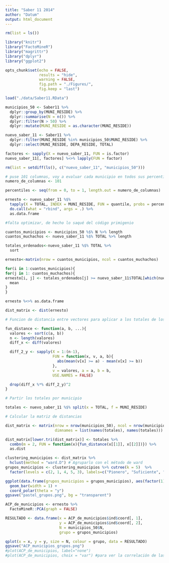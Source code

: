 ```yaml
---
title: "Saber 11 2014"
author: "Datum"
output: html_document
---
```


```r
rm(list = ls())

library("knitr")
library("FactoMineR")
library("magrittr")
library("dplyr")
library("ggplot2")

opts_chunk$set(echo = FALSE,
               results = "hide",
               warning = FALSE,
               fig.path = "./Figures/",
               fig.keep = "last")
```

```r
load("./data/Saber11.RData")
```

```r
municipios_50 <- Saber11 %>%
  dplyr::group_by(MUNI_RESIDE) %>%
  dplyr::summarise(N = n()) %>%
  dplyr::filter(N > 50) %>%
  dplyr::mutate(MUNI_RESIDE = as.character(MUNI_RESIDE))

nuevo_saber_11 <- Saber11 %>%
  dplyr::filter(MUNI_RESIDE %in% municipios_50$MUNI_RESIDE) %>%
  dplyr::select(MUNI_RESIDE, DEPA_RESIDE, TOTAL)

factores <- sapply(X = nuevo_saber_11, FUN = is.factor)
nuevo_saber_11[, factores] %<>% lapply(FUN = factor)

rm(list = setdiff(ls(), c("nuevo_saber_11", "municipios_50")))
```

```r
# puse 101 columnas, voy a evaluar cada municipio en todos sus percentiles
numero_de_columnas <- 101

percentiles <- seq(from = 0, to = 1, length.out = numero_de_columnas)

ernesto <- nuevo_saber_11 %$%
  tapply(X = TOTAL, INDEX = MUNI_RESIDE, FUN = quantile, probs = percentiles) %>%
  do.call(what = "rbind", args = .) %>%
  as.data.frame
```

```r
#falta optimizar, de hecho lo saqué del código primigenio

cuantos_municipios <- municipios_50 %$% N %>% length
cuantos_muchachos <- nuevo_saber_11 %$% TOTAL %>% length

totales_ordenados<-nuevo_saber_11 %$% TOTAL %>%
  sort

ernesto<-matrix(nrow = cuantos_municipios, ncol = cuantos_muchachos)

for(i in 1:cuantos_municipios){
for(j in 1: cuantos_muchachos){
ernesto[i, j] <- totales_ordenados[j] >= nuevo_saber_11$TOTAL[which(nuevo_saber_11$MUNI_RESIDE==municipios_50$MUNI_RESIDE[i])] %>%
  mean
}
}

ernesto %<>% as.data.frame
```

```r
dist_matrix <- dist(ernesto)
```

```r
# Funcion de distancia entre vectores para aplicar a los totales de los municipios

fun_distance <- function(a, b, ...){
  valores <- sort(c(a, b))
  n <- length(valores)
  diff_x <- diff(valores)

  diff_2_y <- sapply(X = 1:(n-1),
                     FUN = function(x, v, a, b){
                       abs(mean(v[x] >= a) - mean(v[x] >= b))
                     },
                     v = valores, a = a, b = b,
                     USE.NAMES = FALSE)

  drop(diff_x %*% diff_2_y)^2
}

# Partir los totales por municipio

totales <- nuevo_saber_11 %$% split(x = TOTAL, f = MUNI_RESIDE)

# Calcular la matriz de distancias

dist_matrix <- matrix(nrow = nrow(municipios_50), ncol = nrow(municipios_50),
                      dimnames = list(names(totales), names(totales)))

dist_matrix[lower.tri(dist_matrix)] <- totales %>%
  combn(m = 2, FUN = function(x){fun_distance(x[[1]], x[[2]])}) %>%
  as.dist
```

```r
clustering_municipios <- dist_matrix %>%
  hclust(method = "ward.D") # Agruparlo con el método de ward
grupos_municipios <- clustering_municipios %>% cutree(k = 5)  %>%
  factor(levels = c(2, 1, 4, 5, 3), labels=c("Pionero", "Suficiente", "Regular", "Insuficiente", "Prioritario"))

ggplot(data.frame(grupos_municipios = grupos_municipios), aes(factor(1), fill = grupos_municipios)) +
  geom_bar(width = 1) +
  coord_polar(theta = "y")
ggsave("pastel_grupos.png", bg = "transparent")
```

```r
ACP_de_municipios <- ernesto %>%
  FactoMineR::PCA(graph = FALSE)

RESULTADO <- data.frame(x = ACP_de_municipios$ind$coord[, 1],
                        y = ACP_de_municipios$ind$coord[, 2],
                        N = municipios_50$N,
                        grupo = grupos_municipios)

qplot(x = x, y = y, size = N, colour = grupo, data = RESULTADO)
ggsave("ACP_municipios_grupos.png")
#plot(ACP_de_municipios, label="none")
#plot(ACP_de_municipios, choix = "var") #para ver la correlación de las variables
```